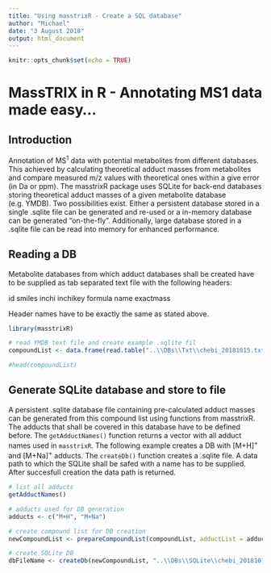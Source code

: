 ```yaml
---
title: "Using masstrixR - Create a SQL database"
author: "Michael"
date: "3 August 2018"
output: html_document
---
```


```r
knitr::opts_chunk$set(echo = TRUE)
```
# MassTRIX in R - Annotating MS1 data made easy...

## Introduction

Annotation of MS^1^ data with potential metabolites from different databases. This achieved by calculating theoretical adduct masses from metabolites and compare measured m/z values with theoretical ones within a give error (in Da or ppm).
The masstrixR package uses SQLite for back-end databases storing theoretical adduct masses of a given metabolite database (e.g. YMDB). Two possibilities exist. Either a persistent database stored in a single .sqlite file can be generated and re-used or a in-memory database can be generated "on-the-fly". Additionally, large database stored in a .sqlite file can be read into memory for enhanced performance.

## Reading a DB

Metabolite databases from which adduct databases shall be created have to be supplied as tab separated text file with the following headers:

id	smiles	inchi	inchikey	formula	name	exactmass

Header names have to be exactly the same as stated above.

```r
library(masstrixR)

# read YMDB text file and create example .sqlite fil
compoundList <- data.frame(read.table("..\\DBs\\Txt\\chebi_20181015.txt", sep = "\t", header = T, stringsAsFactors = F, comment.char = "~"))

#head(compoundList)
```

## Generate SQLite database and store to file

A persistent .sqlite database file containing pre-calculated adduct masses can be generated from this compound list using functions from masstrixR. The adducts that shall be covered in this database have to be defined before. The <code>getAdductNames()</code> function returns a vector with all adduct names used in <code>masstrixR</code>.
The following example creates a DB with [M+H]^+^ and [M+Na]^+^ adducts. The <code>createDb()</code> function creates a .sqlite file. A data path to which the SQLite shall be safed with a name has to be supplied. After succesfull creation the data path is returned.


```r
# list all adducts
getAdductNames()

# adducts used for DB generation
adducts <- c("M+H", "M+Na")

# create compound list for DB creation
newCompoundList <- prepareCompoundList(compoundList, adductList = adducts)

# create SQLite DB
dbFileName <- createDb(newCompoundList, "..\\DBs\\SQLite\\chebi_20181015_pos_MH_MNa")
```
